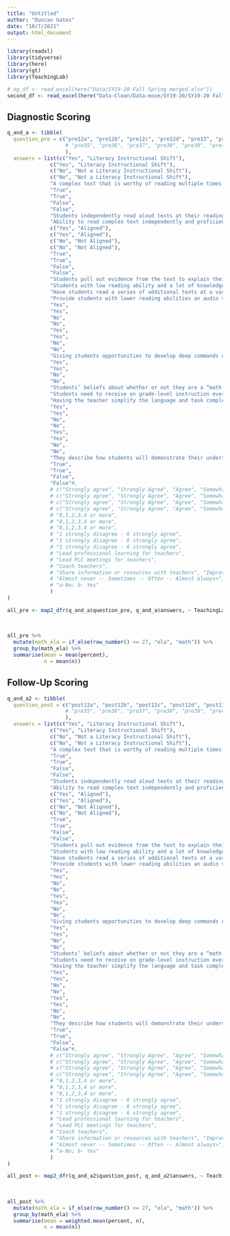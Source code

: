 ```yaml
---
title: "Untitled"
author: "Duncan Gates"
date: "10/7/2021"
output: html_document
---
```


```r
library(readxl)
library(tidyverse)
library(here)
library(gt)
library(TeachingLab)

# og_df <- read_excel(here("Data/SY19-20 Fall Spring merged.xlsx"))
second_df <- read_excel(here("Data-Clean/Data-move/SY19-20/SY19-20 Fall-Spring Merged Dataset Update.xls"))
```

## Diagnostic Scoring

```r
q_and_a <- tibble(
  question_pre = c("pre12a", "pre12b", "pre12c", "pre12d", "pre13", "pre14a", "pre14b", "pre14c", "pre14d", "pre15", "pre16", "pre17a", "pre17b", "pre17c", "pre17d", "pre18a", "pre18b", "pre18c", "pre18d", "pre19", "pre20", "pre21", "pre22", "pre23a", "pre23b", "pre23c", "pre23d", "pre24a", "pre24b", "pre24c", "pre24d", "pre25", "pre26a", "pre26b", "pre26c", "pre26d", "pre27", "pre28", "pre29", "pre30a", "pre30b", "pre30c", "pre30d", "pre31a", "pre31b", "pre31c", "pre31d", "pre32", "pre33a", "pre33b", "pre33c", "pre33d"#, 
                   # "pre35", "pre36", "pre37", "pre38", "pre39", "pre40", "pre41", "pre42", "pre43", "pre44", "pre45a", "pre45b", "pre45c", "pre45d", "pre45e", "pre45f", "pre45g", "pre46a", "pre46b", "pre46c", "pre46d", "pre46e", "pre46f", "pre47", "pre48", "pre49", "pre50", "pre51", "pre52", "pre54", "pre55"
                   ),
  answers = list(c("Yes", "Literacy Instructional Shift"), 
              c("Yes", "Literacy Instructional Shift"), 
              c("No", "Not a Literacy Instructional Shift"), 
              c("No", "Not a Literacy Instructional Shift"), 
              "A complex text that is worthy of reading multiple times.", 
              "True", 
              "True", 
              "False", 
              "False", 
              "Students independently read aloud texts at their reading level.", 
              "Ability to read complex text independently and proficiently.", 
              c("Yes", "Aligned"), 
              c("Yes", "Aligned"), 
              c("No", "Not Aligned"), 
              c("No", "Not Aligned"), 
              "True", 
              "True", 
              "False", 
              "False", 
              "Students pull out evidence from the text to explain their thinking in response to questions.", 
              "Students with low reading ability and a lot of knowledge about the food chain.", 
              "Have students read a series of additional texts at a variety of complexity levels on the topic.", 
              "Provide students with lower reading abilities an audio version of the main text to listen to before reading the main text in class.", 
              "Yes", 
              "Yes", 
              "No", 
              "No", 
              "Yes", 
              "Yes", 
              "No", 
              "No", 
              "Giving students opportunities to develop deep commands of the how, why, and when of mathematical concepts.", 
              "Yes", 
              "Yes", 
              "No", 
              "No", 
              "Students’ beliefs about whether or not they are a “math person” influences their performance in math class.", 
              "Students need to receive on grade-level instruction every year in order to graduate high school ready for college and career.", 
              "Having the teacher simplify the language and task complexity for students who are English learners.", 
              "Yes", 
              "Yes", 
              "No", 
              "No", 
              "Yes", 
              "Yes", 
              "No", 
              "No", 
              "They describe how students will demonstrate their understanding.", 
              "True", 
              "True", 
              "False", 
              "False"#, 
              # c("Strongly agree", "Strongly Agree", "Agree", "Somewhat agree", "Somewhat Agree"), 
              # c("Strongly agree", "Strongly Agree", "Agree", "Somewhat agree", "Somewhat Agree"), 
              # c("Strongly agree", "Strongly Agree", "Agree", "Somewhat agree", "Somewhat Agree"), 
              # c("Strongly agree", "Strongly Agree", "Agree", "Somewhat agree", "Somewhat Agree"), 
              # "0,1,2,3,4 or more", 
              # "0,1,2,3,4 or more", 
              # "0,1,2,3,4 or more", 
              # "1 strongly disagree - 6 strongly agree", 
              # "1 strongly disagree - 6 strongly agree", 
              # "1 strongly disagree - 6 strongly agree", 
              # "Lead professional learning for teachers", 
              # "Lead PLC meetings for teachers", 
              # "Coach teachers", 
              # "Share information or resources with teachers", "Improve my own instructional practice", "I have Not been able to do anything with this content yet", "Other (open)", "Hold a relational meeting with at least one teacher", "Encourage teachers to participate in TL PD", "Encourage teachers to become LL or Content Leader", "Advocate to the school district leader to change the plan for teacher PD", "None of the above", "Other (open)", "Almost never -- Sometimes -- Often -- Almost always", "Almost never -- Sometimes -- Often -- Almost always", "Almost never -- Sometimes -- Often -- Almost always", "Almost never -- Sometimes -- Often -- Almost always>", 
              # "Almost never -- Sometimes -- Often -- Almost always>", "Almost never -- Sometimes -- Often -- Almost always>", "0-10", 
              # "a-No; b- Yes"
              )
)

all_pre <- map2_dfr(q_and_a$question_pre, q_and_a$answers, ~ TeachingLab::score_question(data = second_df, 
                                                                                       question = .x,
                                                                                       coding = .y,
                                                                                       na_type = "NA"))
all_pre %>%
  mutate(math_ela = if_else(row_number() <= 27, "ela", "math")) %>%
  group_by(math_ela) %>%
  summarise(mean = mean(percent),
            n = mean(n))
```

## Follow-Up Scoring

```r
q_and_a2 <- tibble(
  question_post = c("post12a", "post12b", "post12c", "post12d", "post13", "post14a", "post14b", "post14c", "post14d", "post15", "post16", "post17a", "post17b", "post17c", "post17d", "post18a", "post18b", "post18c", "post18d", "post19", "post20", "post21", "post22", "post23a", "post23b", "post23c", "post23d", "post24a", "post24b", "post24c", "post24d", "post25", "post26a", "post26b", "post26c", "post26d", "post27", "post28", "post29", "post30a", "post30b", "post30c", "post30d", "post31a", "post31b", "post31c", "post31d", "post32", "post33a", "post33b", "post33c", "post33d"#, 
                   # "pre35", "pre36", "pre37", "pre38", "pre39", "pre40", "pre41", "pre42", "pre43", "pre44", "pre45a", "pre45b", "pre45c", "pre45d", "pre45e", "pre45f", "pre45g", "pre46a", "pre46b", "pre46c", "pre46d", "pre46e", "pre46f", "pre47", "pre48", "pre49", "pre50", "pre51", "pre52", "pre54", "pre55"
                   ),
  answers = list(c("Yes", "Literacy Instructional Shift"), 
              c("Yes", "Literacy Instructional Shift"), 
              c("No", "Not a Literacy Instructional Shift"), 
              c("No", "Not a Literacy Instructional Shift"), 
              "A complex text that is worthy of reading multiple times.", 
              "True", 
              "True", 
              "False", 
              "False", 
              "Students independently read aloud texts at their reading level.", 
              "Ability to read complex text independently and proficiently.", 
              c("Yes", "Aligned"), 
              c("Yes", "Aligned"), 
              c("No", "Not Aligned"), 
              c("No", "Not Aligned"), 
              "True", 
              "True", 
              "False", 
              "False", 
              "Students pull out evidence from the text to explain their thinking in response to questions.", 
              "Students with low reading ability and a lot of knowledge about the food chain.", 
              "Have students read a series of additional texts at a variety of complexity levels on the topic.", 
              "Provide students with lower reading abilities an audio version of the main text to listen to before reading the main text in class.", 
              "Yes", 
              "Yes", 
              "No", 
              "No", 
              "Yes", 
              "Yes", 
              "No", 
              "No", 
              "Giving students opportunities to develop deep commands of the how, why, and when of mathematical concepts.", 
              "Yes", 
              "Yes", 
              "No", 
              "No", 
              "Students’ beliefs about whether or not they are a “math person” influences their performance in math class.", 
              "Students need to receive on grade-level instruction every year in order to graduate high school ready for college and career.", 
              "Having the teacher simplify the language and task complexity for students who are English learners.", 
              "Yes", 
              "Yes", 
              "No", 
              "No", 
              "Yes", 
              "Yes", 
              "No", 
              "No", 
              "They describe how students will demonstrate their understanding.", 
              "True", 
              "True", 
              "False", 
              "False"#, 
              # c("Strongly agree", "Strongly Agree", "Agree", "Somewhat agree", "Somewhat Agree"), 
              # c("Strongly agree", "Strongly Agree", "Agree", "Somewhat agree", "Somewhat Agree"), 
              # c("Strongly agree", "Strongly Agree", "Agree", "Somewhat agree", "Somewhat Agree"), 
              # c("Strongly agree", "Strongly Agree", "Agree", "Somewhat agree", "Somewhat Agree"), 
              # "0,1,2,3,4 or more", 
              # "0,1,2,3,4 or more", 
              # "0,1,2,3,4 or more", 
              # "1 strongly disagree - 6 strongly agree", 
              # "1 strongly disagree - 6 strongly agree", 
              # "1 strongly disagree - 6 strongly agree", 
              # "Lead professional learning for teachers", 
              # "Lead PLC meetings for teachers", 
              # "Coach teachers", 
              # "Share information or resources with teachers", "Improve my own instructional practice", "I have Not been able to do anything with this content yet", "Other (open)", "Hold a relational meeting with at least one teacher", "Encourage teachers to participate in TL PD", "Encourage teachers to become LL or Content Leader", "Advocate to the school district leader to change the plan for teacher PD", "None of the above", "Other (open)", "Almost never -- Sometimes -- Often -- Almost always", "Almost never -- Sometimes -- Often -- Almost always", "Almost never -- Sometimes -- Often -- Almost always", "Almost never -- Sometimes -- Often -- Almost always>", 
              # "Almost never -- Sometimes -- Often -- Almost always>", "Almost never -- Sometimes -- Often -- Almost always>", "0-10", 
              # "a-No; b- Yes"
              )
)

all_post <- map2_dfr(q_and_a2$question_post, q_and_a2$answers, ~ TeachingLab::score_question(data = second_df, 
                                                                                       question = .x,
                                                                                       coding = .y,
                                                                                       na_type = "NA"))
all_post %>%
  mutate(math_ela = if_else(row_number() <= 27, "ela", "math")) %>%
  group_by(math_ela) %>%
  summarise(mean = weighted.mean(percent, n),
            n = mean(n))
```

